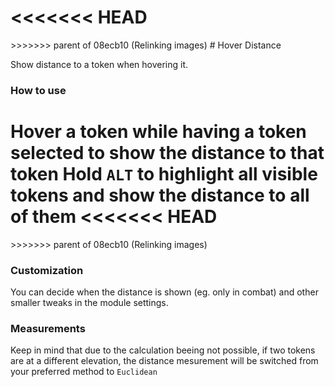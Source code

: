 
<<<<<<< HEAD
<ImageButBetter src="/public/images/Hover-Distance/Hdsingle.png" alt="Hovering a single token" width={2000} height={2000} className={styles.wikiimage}/>
=======
<ImageButBetter src="/images/Hover-Distance/Hdsingle.png" alt="Hovering a single token" width={2000} height={2000} className={styles.wikiimage}/>
>>>>>>> parent of 08ecb10 (Relinking images)
# Hover Distance

Show distance to a token when hovering it.


### How to use

Hover a token while having a token selected to show the distance to that
token Hold `ALT` to highlight all
visible tokens and show the distance to all of them
<<<<<<< HEAD
<ImageButBetter src="/public/images/Hover-Distance/Hdmasshighlight.png" alt="Holding ALT to highlight all tokens" width={2000} height={2000} className={styles.wikiimage}/>
=======
<ImageButBetter src="/images/Hover-Distance/Hdmasshighlight.png" alt="Holding ALT to highlight all tokens" width={2000} height={2000} className={styles.wikiimage}/>
>>>>>>> parent of 08ecb10 (Relinking images)

### Customization

You can decide when the distance is shown (eg. only in combat) and other
smaller tweaks in the module settings.

### Measurements

Keep in mind that due to the calculation beeing not possible, if two
tokens are at a different elevation, the distance mesurement will be
switched from your preferred method to `Euclidean`

